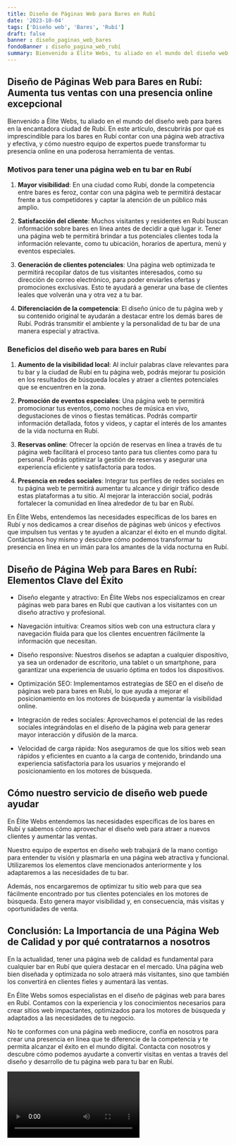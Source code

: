 ```yaml
---
title: Diseño de Páginas Web para Bares en Rubí
date: '2023-10-04'
tags: ['Diseño web', 'Bares', 'Rubí']
draft: false
banner : diseño_paginas_web_bares
fondoBanner : diseño_pagina_web_rubí
summary: Bienvenido a Élite Webs, tu aliado en el mundo del diseño web para bares en la encantadora ciudad de Rubí. En este artículo, descubrirás por qué es imprescindible para los bares en Rubí contar con una página web atractiva y efectiva, y cómo nuestro equipo de expertos puede transformar tu presencia online en una poderosa herramienta de ventas.
---
```


## **Diseño de Páginas Web para Bares en Rubí: Aumenta tus ventas con una presencia online excepcional**

Bienvenido a Élite Webs, tu aliado en el mundo del diseño web para bares en la encantadora ciudad de Rubí. En este artículo, descubrirás por qué es imprescindible para los bares en Rubí contar con una página web atractiva y efectiva, y cómo nuestro equipo de expertos puede transformar tu presencia online en una poderosa herramienta de ventas.

### Motivos para tener una página web en tu bar en Rubí

1. **Mayor visibilidad**: En una ciudad como Rubí, donde la competencia entre bares es feroz, contar con una página web te permitirá destacar frente a tus competidores y captar la atención de un público más amplio.

2. **Satisfacción del cliente**: Muchos visitantes y residentes en Rubí buscan información sobre bares en línea antes de decidir a qué lugar ir. Tener una página web te permitirá brindar a tus potenciales clientes toda la información relevante, como tu ubicación, horarios de apertura, menú y eventos especiales.

3. **Generación de clientes potenciales**: Una página web optimizada te permitirá recopilar datos de tus visitantes interesados, como su dirección de correo electrónico, para poder enviarles ofertas y promociones exclusivas. Esto te ayudará a generar una base de clientes leales que volverán una y otra vez a tu bar.

4. **Diferenciación de la competencia**: El diseño único de tu página web y su contenido original te ayudarán a destacar entre los demás bares de Rubí. Podrás transmitir el ambiente y la personalidad de tu bar de una manera especial y atractiva.

### Beneficios del diseño web para bares en Rubí

1. **Aumento de la visibilidad local**: Al incluir palabras clave relevantes para tu bar y la ciudad de Rubí en tu página web, podrás mejorar tu posición en los resultados de búsqueda locales y atraer a clientes potenciales que se encuentren en la zona.

2. **Promoción de eventos especiales**: Una página web te permitirá promocionar tus eventos, como noches de música en vivo, degustaciones de vinos o fiestas temáticas. Podrás compartir información detallada, fotos y videos, y captar el interés de los amantes de la vida nocturna en Rubí.

3. **Reservas online**: Ofrecer la opción de reservas en línea a través de tu página web facilitará el proceso tanto para tus clientes como para tu personal. Podrás optimizar la gestión de reservas y asegurar una experiencia eficiente y satisfactoria para todos.

4. **Presencia en redes sociales**: Integrar tus perfiles de redes sociales en tu página web te permitirá aumentar tu alcance y dirigir tráfico desde estas plataformas a tu sitio. Al mejorar la interacción social, podrás fortalecer la comunidad en línea alrededor de tu bar en Rubí.

En Élite Webs, entendemos las necesidades específicas de los bares en Rubí y nos dedicamos a crear diseños de páginas web únicos y efectivos que impulsen tus ventas y te ayuden a alcanzar el éxito en el mundo digital. Contáctanos hoy mismo y descubre cómo podemos transformar tu presencia en línea en un imán para los amantes de la vida nocturna en Rubí.

<GifSeo />

<Cta />

## Diseño de Página Web para Bares en Rubí: Elementos Clave del Éxito

- Diseño elegante y atractivo: En Élite Webs nos especializamos en crear páginas web para bares en Rubí que cautivan a los visitantes con un diseño atractivo y profesional.

- Navegación intuitiva: Creamos sitios web con una estructura clara y navegación fluida para que los clientes encuentren fácilmente la información que necesitan.

- Diseño responsive: Nuestros diseños se adaptan a cualquier dispositivo, ya sea un ordenador de escritorio, una tablet o un smartphone, para garantizar una experiencia de usuario óptima en todos los dispositivos.

- Optimización SEO: Implementamos estrategias de SEO en el diseño de páginas web para bares en Rubí, lo que ayuda a mejorar el posicionamiento en los motores de búsqueda y aumentar la visibilidad online.

- Integración de redes sociales: Aprovechamos el potencial de las redes sociales integrándolas en el diseño de la página web para generar mayor interacción y difusión de la marca.

- Velocidad de carga rápida: Nos aseguramos de que los sitios web sean rápidos y eficientes en cuanto a la carga de contenido, brindando una experiencia satisfactoria para los usuarios y mejorando el posicionamiento en los motores de búsqueda.

## Cómo nuestro servicio de diseño web puede ayudar

En Élite Webs entendemos las necesidades específicas de los bares en Rubí y sabemos cómo aprovechar el diseño web para atraer a nuevos clientes y aumentar las ventas.

Nuestro equipo de expertos en diseño web trabajará de la mano contigo para entender tu visión y plasmarla en una página web atractiva y funcional. Utilizaremos los elementos clave mencionados anteriormente y los adaptaremos a las necesidades de tu bar.

Además, nos encargaremos de optimizar tu sitio web para que sea fácilmente encontrado por tus clientes potenciales en los motores de búsqueda. Esto genera mayor visibilidad y, en consecuencia, más visitas y oportunidades de venta.

## Conclusión: La Importancia de una Página Web de Calidad y por qué contratarnos a nosotros

En la actualidad, tener una página web de calidad es fundamental para cualquier bar en Rubí que quiera destacar en el mercado. Una página web bien diseñada y optimizada no solo atraerá más visitantes, sino que también los convertirá en clientes fieles y aumentará las ventas.

En Élite Webs somos especialistas en el diseño de páginas web para bares en Rubí. Contamos con la experiencia y los conocimientos necesarios para crear sitios web impactantes, optimizados para los motores de búsqueda y adaptados a las necesidades de tu negocio.

No te conformes con una página web mediocre, confía en nosotros para crear una presencia en línea que te diferencie de la competencia y te permita alcanzar el éxito en el mundo digital. Contacta con nosotros y descubre cómo podemos ayudarte a convertir visitas en ventas a través del diseño y desarrollo de tu página web para tu bar en Rubí.

<Video />

<CtaBot job='Bares' city='Rubí'/>

<Gmaps query='Rubí+españa+maps' />